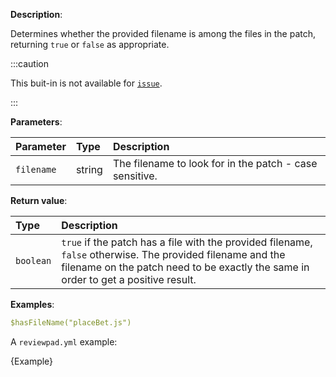 
**Description**:

Determines whether the provided filename is among the files in the patch, returning `true` or `false` as appropriate.

:::caution

This buit-in is not available for [`issue`](/guides/syntax#workflow).

:::

**Parameters**:

| Parameter  | Type   | Description                                             |
| :--------- | :----- | :------------------------------------------------------ |
| `filename` | string | The filename to look for in the patch - case sensitive. |

**Return value**:

| Type      | Description                                                                                                                                                                                      |
| :-------- | :----------------------------------------------------------------------------------------------------------------------------------------------------------------------------------------------- |
| `boolean` | `true` if the patch has a file with the provided filename, `false` otherwise. The provided filename and the filename on the patch need to be exactly the same in order to get a positive result. |

**Examples**:

```yml
$hasFileName("placeBet.js")
```

A `reviewpad.yml` example:

<CodeBlock language="yml" title="reviewpad.yml">{Example}</CodeBlock>
